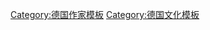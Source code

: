 <noinclude>
{{noteTA
|1=zh-tw:赫曼; zh-cn:赫尔曼;
|2=zh-tw:赫塞; zh-cn:黑塞;
}}
</noinclude>
{{Navbox
|name  = 赫爾曼·黑塞
|state = {{{state|autocollapse}}}
|title = [[赫尔曼·黑塞|赫曼·赫塞]]
|listclass = hlist
|titlestyle = background:#d3d3d3;
|groupstyle = background:#d3d3d3;

|group1 = 小說
|list1  = 
* [[彼得·卡门青]]
* [[在轮下|在輪下]]
* [[蓋特露德]]
* [[藝術家的命運]]
* [[漂泊的靈魂]]
* [[德米安]]
* [[克林索尔的最后夏天]]
* [[流浪者之歌 (小說)|流浪者之歌]]
* [[荒原狼]]
* [[納爾齊斯與歌爾德蒙]]
* [[東方之旅]]
* [[玻璃球遊戲]]

|group2 = 短篇故事
|list2 = 
* [[黑塞寓言集]]

|group3 = 詩歌
|list3  = 
* [[浪漫之歌]]
* [[孤獨者之歌]]
* [[夜里的安慰|夜裏的安慰]]

|group4 = 散文
|list4  = 
* [[午夜后的一小时|午夜後的一小時]]
* [[印度之行]]
* [[温泉疗养客|溫泉療養客]]
* [[纽伦堡之旅|紐倫堡之旅]]
* [[回想录|回想錄]]
* [[堤契諾之歌]]
* [[園圃之歌]]

|group5 = 繪畫
list5 =
* [[流浪]]
* [[画家的故事|畫家的故事]]

}}<noinclude>

[[Category:德国作家模板‎]]
[[Category:德国文化模板‎]]
</noinclude>